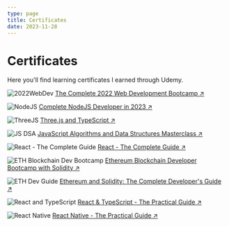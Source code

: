 ```yaml
---
type: page
title: Certificates
date: 2023-11-28
---
```


# Certificates

Here you'll find learning certificates I earned through Udemy.


<Image
  src="/images/Udemy/Udemy 2022 Web Development Certificate.jpeg"
  alt="2022WebDev"
  width={1075}
  height={800}
  priority
  className="next-image"
/>
[The Complete 2022 Web Development Bootcamp ↗ ](https://www.udemy.com/certificate/UC-39a3cfb6-72fe-4b13-8ef9-5bb37b488cec/)

<Image
  src="/images/Udemy/Complete NodeJS Developer.jpeg"
  alt="NodeJS"
  width={1075}
  height={800}
  priority
  className="next-image"
/>
[Complete NodeJS Developer in 2023 ↗ ](https://www.udemy.com/certificate/UC-04b37beb-cec9-4a94-8042-94466a304070/)

<Image
  src="/images/Udemy/ThreeJS and TypeScript.jpeg"
  alt="ThreeJS"
  width={1075}
  height={800}
  priority
  className="next-image"
/>
[Three.js and TypeScript ↗ ](https://www.udemy.com/certificate/UC-f4585182-bccc-4bbc-927b-215e8bae3eb4/)

<Image
  src="/images/Udemy/JS DSA.jpeg"
  alt="JS DSA"
  width={1075}
  height={800}
  priority
  className="next-image"
/>
[JavaScript Algorithms and Data Structures Masterclass ↗ ](https://www.udemy.com/certificate/UC-24fcc6f1-aa9b-4834-af13-881945aef085/)

<Image
  src="/images/Udemy/React - The Complete Guide.jpeg"
  alt="React - The Complete Guide"
  width={1075}
  height={800}
  priority
  className="next-image"
/>
[React - The Complete Guide ↗ ](https://www.udemy.com/certificate/UC-23e41f4d-61b6-4d1c-834c-7ef89865c4b0/)

<Image
  src="/images/Udemy/Ethereum Blockchain Developer.jpeg"
  alt="ETH Blockchain Dev Bootcamp"
  width={1075}
  height={800}
  priority
  className="next-image"
/>
[Ethereum Blockchain Developer Bootcamp with Solidity ↗ ](https://www.udemy.com/certificate/UC-30983d5e-2a2e-4c4a-a94c-81802b36147c/)

<Image
  src="/images/Udemy/Ethereum and Solidity - The Complete Developers Guide.jpeg"
  alt="ETH Dev Guide"
  width={1075}
  height={800}
  priority
  className="next-image"
/>
[Ethereum and Solidity: The Complete Developer's Guide ↗ ](https://www.udemy.com/certificate/UC-721611ff-5676-4a35-ab2d-46e3b8d420e1/)

<Image
  src="/images/Udemy/React and TypeScript.jpeg"
  alt="React and TypeScript"
  width={1075}
  height={800}
  priority
  className="next-image"
/>
[React & TypeScript - The Practical Guide ↗ ](https://www.udemy.com/certificate/UC-61f2dec4-4bb0-44aa-89f7-ab0efd3701c4/)

<Image
  src="/images/Udemy/React Native - The Practical Guide.jpeg"
  alt="React Native"
  width={1075}
  height={800}
  priority
  className="next-image"
/>
[React Native - The Practical Guide ↗ ](https://www.udemy.com/certificate/UC-ddf03c0c-7822-4c63-ad47-c0820ac526a1/)
